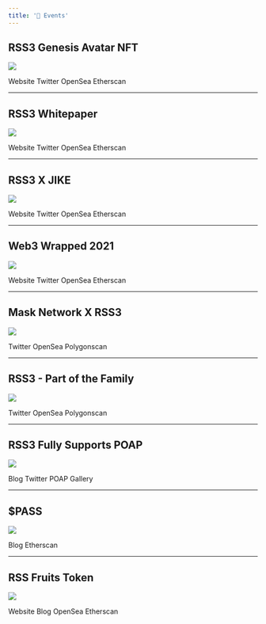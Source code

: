 ```yaml
---
title: '🐝 Events'
---
```




## RSS3 Genesis Avatar NFT

<div className="text--center">

![](/img/events/fruitgang.png)

</div>

<div className={styles.container}>
<Link className="button button--primary button--md" href="https://rss3.events/avatar">
Website
</Link>
<Link className="button button--secondary button--md" href="https://twitter.com/rss3_/status/1504352329750917121">
Twitter
</Link>
<Link className="button button--secondary button--md" href="https://opensea.io/collection/the-genesis-rss3-avatar-nft">
OpenSea
</Link>
<Link className="button button--secondary button--md" href="https://etherscan.io/address/0x5452c7fb99d99fab3cc1875e9da9829cb50f7a13">
Etherscan
</Link>
</div>

---
## RSS3 Whitepaper

<div className="text--center">

![](/img/events/whitepaper.jpeg)

</div>

<div className={styles.container}>
<Link className="button button--primary button--md" href="https://rss3.events/whitepaper-nft">
Website
</Link>
<Link className="button button--secondary button--md" href="https://twitter.com/rss3_/status/1483620420473724929">
Twitter
</Link>
<Link className="button button--secondary button--md" href="https://opensea.io/collection/rss3-whitepaper">
OpenSea
</Link>
<Link className="button button--secondary button--md" href="https://etherscan.io/address/0xb9619cf4f875cdf0e3ce48b28a1c725bc4f6c0fb">
Etherscan
</Link>
</div>

---
## RSS3 X JIKE

<div className="text--center">

![](/img/events/jike.jpeg)

</div>

<div className={styles.container}>
<Link className="button button--primary button--md" href="https://rss3.events/jike-nft">
Website
</Link>
<Link className="button button--secondary button--md" href="https://twitter.com/rss3_/status/1481491318883106817">
Twitter
</Link>
<Link className="button button--secondary button--md" href="https://opensea.io/collection/rss3-x-jike">
OpenSea
</Link>
<Link className="button button--secondary button--md" href="https://polygonscan.com/address/0x30ecef47957f6823c6b2929747bc19d765efee26">
Etherscan
</Link>
</div>

---
## Web3 Wrapped 2021

<div className="text--center">

![](/img/events/web3wrapped.jpeg)


</div>
<div className={styles.container}>
<Link className="button button--primary button--md" href="https://web3wrapped.com">
Website
</Link>
<Link className="button button--secondary button--md" href="https://twitter.com/rss3_/status/1476811224243339264">
Twitter
</Link>
<Link className="button button--secondary button--md" href="https://opensea.io/collection/web3-wrapped-2021">
OpenSea
</Link>
<Link className="button button--secondary button--md" href="https://polygonscan.com/address/0xc8f7e62532b19a3ffce589c0047d29d492e03835">
Etherscan
</Link>
</div>

---
## Mask Network X RSS3

<div className="text--center">

![](/img/events/mask.jpeg)


</div>
<div className={styles.container}>
<Link className="button button--primary button--md" href="https://twitter.com/rss3_/status/1468770194763960323">
Twitter
</Link>
<Link className="button button--secondary button--md" href="https://opensea.io/collection/mask-network-x-rss3">
OpenSea
</Link>
<Link className="button button--secondary button--md" href="https://polygonscan.com/address/0x4dfd080ae7c48c7e2f6b660304c58789caccef1c">
Polygonscan
</Link>
</div>

---
## RSS3 - Part of the Family

<div className="text--center">

![](/img/events/family.jpeg)

</div>
<div className={styles.container}>
<Link className="button button--primary button--md" href="https://twitter.com/rss3_/status/1456471949991813125">
Twitter
</Link>
<Link className="button button--secondary button--md" href="https://opensea.io/collection/rss3-part-of-the-family">
OpenSea
</Link>
<Link className="button button--secondary button--md" href="https://polygonscan.com/address/0x621032a220eb66a2e69ccf064033348718fdc90e">
Polygonscan
</Link>
</div>

---
## RSS3 Fully Supports POAP
<div className="text--center">

![](/img/events/poap.png)

</div>
<div className={styles.container}>
<Link className="button button--primary button--md" href="https://rss3.fun/poap-claim/">
Blog
</Link>
<Link className="button button--secondary button--md" href="https://twitter.com/rss3_/status/1455783034632871938">
Twitter
</Link>
<Link className="button button--secondary button--md" href="https://poap.gallery/event/12526">
POAP Gallery
</Link>
</div>

---
## $PASS

<div className="text--center">

![](/img/events/pass.png)


</div>
<div className={styles.container}>
<Link className="button button--primary button--md" href="https://rss3.fun/how-to-get-your-pass-token/">
Blog
</Link>
<Link className="button button--secondary button--md" href="https://ropsten.etherscan.io/token/0x63CfEB343975116Ec2fc27125609da236D066615">
Etherscan
</Link>
</div>

---
## RSS Fruits Token

<div className="text--center">

![](/img/events/fruit.gif)


</div>
<div className={styles.container}>
<Link className="button button--primary button--md" href="https://rft.rss3.io/">
Website
</Link>
<Link className="button button--secondary button--md" href="https://rss3.notion.site/6-RSS3-Fruit-Token-901ab03737e2452f999f31a5976be821">
Blog
</Link>
<Link className="button button--secondary button--md" href="https://opensea.io/collection/rss-fruits-token">
OpenSea
</Link>
<Link className="button button--secondary button--md" href="https://polygonscan.com/address/0xacbe98efe2d4d103e221e04c76d7c55db15c8e89">
Etherscan
</Link>
</div>